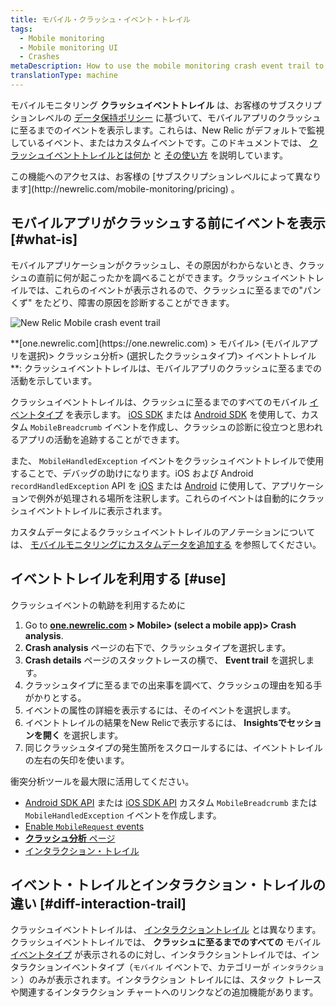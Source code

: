 ```yaml
---
title: モバイル・クラッシュ・イベント・トレイル
tags:
  - Mobile monitoring
  - Mobile monitoring UI
  - Crashes
metaDescription: How to use the mobile monitoring crash event trail to find the reasons for a mobile app crash.
translationType: machine
---
```



モバイルモニタリング **クラッシュイベントトレイル** は、お客様のサブスクリプションレベルの [データ保持ポリシー](/docs/accounts-partnerships/accounts/account-billing-usage/data-retention) に基づいて、モバイルアプリのクラッシュに至るまでのイベントを表示します。これらは、New Relic がデフォルトで監視しているイベント、またはカスタムイベントです。このドキュメントでは、 [クラッシュイベントトレイルとは何か](#what-is) と [その使い方](#use) を説明しています。

<Callout variant="tip">
  この機能へのアクセスは、お客様の [サブスクリプションレベルによって異なります](http://newrelic.com/mobile-monitoring/pricing) 。
</Callout>

## モバイルアプリがクラッシュする前にイベントを表示 [#what-is]

モバイルアプリケーションがクラッシュし、その原因がわからないとき、クラッシュの直前に何が起こったかを調べることができます。クラッシュイベントトレイルでは、これらのイベントが表示されるので、クラッシュに至るまでの"パンくず" をたどり、障害の原因を診断することができます。

<img
  title="Android-Insights-event-trail.jpg"
  alt="New Relic Mobile crash event trail "
  src={newRelicMobileCrashEventTrail}
/>

<figcaption>
  **[one.newrelic.com](https://one.newrelic.com) > モバイル> (モバイルアプリを選択)> クラッシュ分析> (選択したクラッシュタイプ)> イベントトレイル**: クラッシュイベントトレイルは、モバイルアプリのクラッシュに至るまでの活動を示しています。
</figcaption>

クラッシュイベントトレイルは、クラッシュに至るまでのすべてのモバイル [イベントタイプ](/docs/insights/explore-add-data/custom-events/insert-query-custom-mobile-app-events-attributes#event-definition) を表示します。 [iOS SDK](/docs/mobile-monitoring/new-relic-mobile-ios/install-configure/work-ios-sdk-api) または [Android SDK](/docs/mobile-monitoring/new-relic-mobile-android/android-sdk-api/recordbreadcrumb) を使用して、カスタム `MobileBreadcrumb` イベントを作成し、クラッシュの診断に役立つと思われるアプリの活動を追跡することができます。

また、 `MobileHandledException` イベントをクラッシュイベントトレイルで使用することで、デバッグの助けになります。iOS および Android `recordHandledException` API を [iOS](/docs/mobile-monitoring/new-relic-mobile-ios/ios-sdk-api/recordhandledexception-ios-sdk-api) または [Android](/docs/mobile-monitoring/new-relic-mobile-android/android-sdk-api/recordhandledexception) に使用して、アプリケーションで例外が処理される場所を注釈します。これらのイベントは自動的にクラッシュイベントトレイルに表示されます。

カスタムデータによるクラッシュイベントトレイルのアノテーションについては、 [モバイルモニタリングにカスタムデータを追加する](/docs/mobile-monitoring/new-relic-mobile/maintenance/add-custom-data-new-relic-mobile) を参照してください。

## イベントトレイルを利用する [#use]

クラッシュイベントの軌跡を利用するために

1. Go to **[one.newrelic.com](https://one.newrelic.com) > Mobile> (select a mobile app)> Crash analysis**.
2. **Crash analysis** ページの右下で、クラッシュタイプを選択します。
3. **Crash details** ページのスタックトレースの横で、 **Event trail** を選択します。
4. クラッシュタイプに至るまでの出来事を調べて、クラッシュの理由を知る手がかりとする。
5. イベントの属性の詳細を表示するには、そのイベントを選択します。
6. イベントトレイルの結果をNew Relicで表示するには、 **Insightsでセッションを開く** を選択します。
7. 同じクラッシュタイプの発生箇所をスクロールするには、イベントトレイルの左右の矢印を使います。

衝突分析ツールを最大限に活用してください。

* [Android SDK API](/docs/mobile-monitoring/new-relic-mobile-android/android-sdk-api/recordbreadcrumb) または [iOS SDK API](/docs/mobile-monitoring/new-relic-mobile-ios/ios-sdk-api/record-breadcrumb) カスタム `MobileBreadcrumb` または `MobileHandledException` イベントを作成します。
* [Enable `MobileRequest` events](/docs/mobile-monitoring/mobile-monitoring-ui/network-pages/analyze-network-requests-using-mobilerequest-event-data)
* [**クラッシュ分析** ページ](/docs/mobile-monitoring/mobile-monitoring-ui/crashes/crash-analysis-group-filter-your-crashes)
* [インタラクション・トレイル](/docs/mobile-monitoring/mobile-monitoring-ui/crashes/investigate-mobile-app-crash-report#interaction-trail)

## イベント・トレイルとインタラクション・トレイルの違い [#diff-interaction-trail]

クラッシュイベントトレイルは、 [インタラクショントレイル](/docs/mobile-monitoring/mobile-monitoring-ui/crashes/investigate-mobile-app-crash-report#interaction-trail) とは異なります。クラッシュイベントトレイルでは、 **クラッシュに至るまでのすべての** モバイル [イベントタイプ](/docs/insights/explore-add-data/custom-events/insert-query-custom-mobile-app-events-attributes#event-definition) が表示されるのに対し、インタラクショントレイルでは、インタラクションイベントタイプ（`モバイル` イベントで、カテゴリーが `インタラクション` ）のみが表示されます。インタラクション トレイルには、スタック トレースや関連するインタラクション チャートへのリンクなどの追加機能があります。